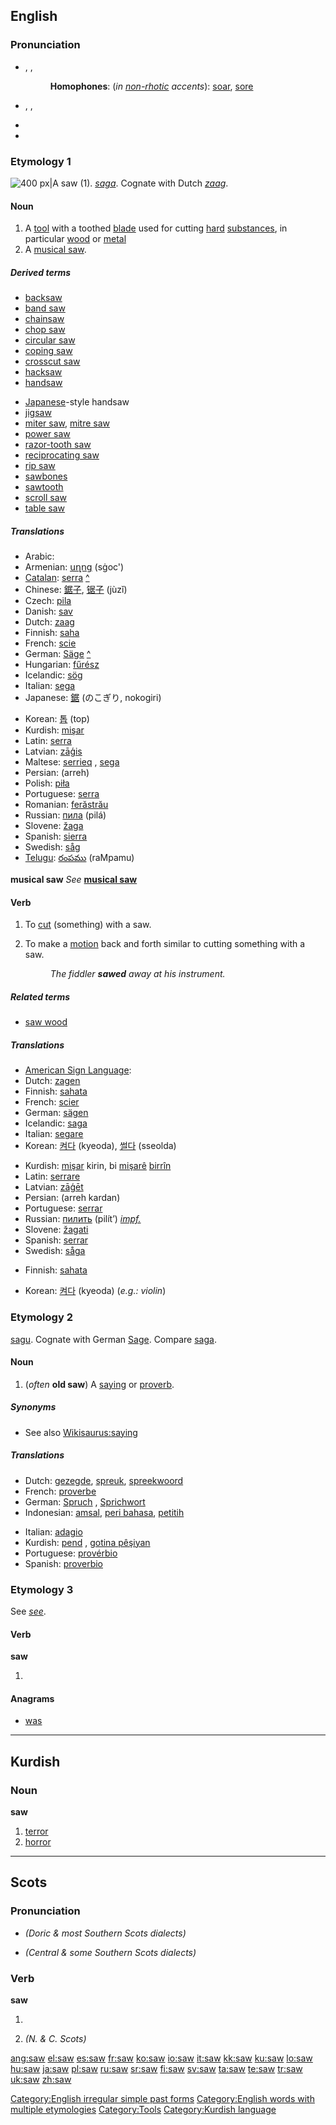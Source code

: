 {{wikipedia|SAW}}
{{also|SAW}}
==English==

{{rank|place|give|ever|156|saw|things|left|part}}

===Pronunciation===
* {{a|RP}} {{enPR|sô}}, {{IPA|/sɔː/}}, {{SAMPA|/sO:/}}
*: '''Homophones''': (''in [[non-rhotic]] accents''): [[soar]], [[sore]]
* {{a|GenAm}} {{enPR|sô}}, {{IPA|/sɑː/}}, {{SAMPA|/sA:/}}
* {{audio|en-us-saw.ogg|Audio (US)}}
* {{rhymes|ɔː}}

===Etymology 1===
[[Image:Crosscut saw.JPG|thumb|right|400 px|A saw (1).]]
{{etyl|ang}} ''[[saga#Old English|saga]]''. Cognate with Dutch ''[[zaag]]''.

====Noun====
{{wikipedia}}
{{en-noun}}

# A [[tool]] with a toothed [[blade]] used for cutting [[hard]] [[substance]]s, in particular [[wood]] or [[metal]]
# A [[musical saw]].

=====Derived terms=====
{{top2}}
* [[backsaw]]
* [[band saw]]
* [[chainsaw]]
* [[chop saw]]
* [[circular saw]]
* [[coping saw]]
* [[crosscut saw]]
* [[hacksaw]]
* [[handsaw]]
{{mid2}}
* [[Japanese]]-style handsaw
* [[jigsaw]]
* [[miter saw]], [[mitre saw]]
* [[power saw]]
* [[razor-tooth saw]]
* [[reciprocating saw]]
* [[rip saw]]
* [[sawbones]]
* [[sawtooth]]
* [[scroll saw]]
* [[table saw]]
{{bottom}}

=====Translations=====
{{trans-top|tool}}
* Arabic: {{Arab|[[منشار]]}} {{IPAchar|(minšár)}} {{m}}
* Armenian: [[սղոց]] (sġoc')
* [[Catalan]]: [[serra]] {{f}} [[:ca:serra|^]]
* Chinese: [[鋸子]], [[锯子]] (jùzǐ)
* Czech: [[pila]] {{f}}
* Danish: [[sav]] {{f}}
* Dutch: [[zaag]] {{f}}
* Finnish: [[saha]]
* French: [[scie]] {{f}}
* German: [[Säge]] {{f}} [[:de:Säge|^]]
* Hungarian: [[fűrész]]
* Icelandic: [[sög]] {{f}}
* Italian: [[sega]] {{f}}
* Japanese: [[鋸]] (のこぎり, nokogiri)
{{trans-mid}}
* Korean: [[톱]] (top)
* Kurdish: [[mişar]] {{f}}
* Latin: [[serra]]
* Latvian: [[zāģis]] {{m}}
* Maltese: [[serrieq]] {{m}}, [[sega]] {{f}}
* Persian: {{fa-Arab|[[اره]]}} (arreh)
* Polish: [[piła]] {{f}}
* Portuguese: [[serra]] {{f}}
* Romanian: [[ferăstrău]] {{n}}
* Russian: [[пила]] (pilá) {{f}}
* Slovene: [[žaga]] {{f}}
* Spanish: [[sierra]] {{f}}
* Swedish: [[såg]] {{c}}
* [[Telugu]]: [[రంపము]] (raMpamu)
{{trans-bottom}}

'''musical saw'''
''See'' '''[[musical saw]]'''

====Verb====
{{en-verb|saws|sawing|sawed|'''[[sawed]] '''or''' [[sawn]]'''}}

# {{transitive}} To [[cut]] (something) with a saw.
# {{intransitive}} To make a [[motion]] back and forth similar to cutting something with a saw.
#: ''The fiddler '''sawed''' away at his instrument.''

=====Related terms=====
* [[saw wood]]

=====Translations=====
{{trans-top|cut with a saw}}
* [[American Sign Language]]: {{t|ase|A@InsideShoulderhigh-PalmBack-FlatB@NearCenterChesthigh-PalmDown Frontandback}}
* Dutch: [[zagen]]
* Finnish: [[sahata]]
* French: [[scier]]
* German: [[sägen]]
* Icelandic: [[saga]]
* Italian: [[segare]]
* Korean: [[켜다]] (kyeoda), [[썰다]] (sseolda)
{{trans-mid}}
* Kurdish: [[mişar]] kirin, bi [[mişar]]ê [[birrîn]]
* Latin: [[serrare]]
* Latvian: [[zāģēt]]
* Persian: {{fa-Arab|[[اره كردن]]}} (arreh kardan)
* Portuguese: [[serrar]]
* Russian: [[пилить]] (pilít’) ''[[impf.]]''
* Slovene: [[žagati]]
* Spanish: [[serrar]]
* Swedish: [[såga]]
{{trans-bottom}}

{{trans-top|make a motion back and forth as with a saw}}
* Finnish: [[sahata]]
{{trans-mid}}
* Korean: [[켜다]] (kyeoda) (''e.g.: violin'')
{{trans-bottom}}

===Etymology 2===
{{etyl|ang}} [[sagu]]. Cognate with German [[Sage]]. Compare [[saga]].

====Noun====
{{en-noun}}

# (''often'' '''old saw''') A [[saying]] or [[proverb]].

=====Synonyms=====
* See also [[Wikisaurus:saying]]

=====Translations=====
{{trans-top|saying or proverb}}
* Dutch: [[gezegde]], [[spreuk]], [[spreekwoord]]
* French: [[proverbe]] {{m}}
* German: [[Spruch]] {{m}}, [[Sprichwort]] {{n}}
* Indonesian: [[amsal]], [[peri bahasa]], [[petitih]]
{{trans-mid}}
* Italian: [[adagio]] {{m}}
* Kurdish: [[pend]] {{f}}, [[gotinên pêşiyan|gotina pêşiyan]] {{f}}
* Portuguese: [[provérbio]] {{m}}
* Spanish: [[proverbio]] {{m}}
{{trans-bottom}}

===Etymology 3===
See ''[[see]]''.

====Verb====
'''saw'''

# {{simple past of|see}}

====Anagrams====

* [[was]]

[[Category:English irregular simple past forms]]
[[Category:English words with multiple etymologies]]
[[Category:Tools]]

----

==Kurdish==

===Noun===
'''saw'''

# [[terror]]
# [[horror]]

[[Category:Kurdish language]]

----

==Scots==

===Pronunciation===
* {{IPA|/sa/|lang=sco}} ''(Doric & most Southern Scots dialects)''
* {{IPA|/sɔ/|lang=sco}} ''(Central & some Southern Scots dialects)''

===Verb===
'''saw'''

# {{South Scots}} {{simple past of|[[sei]]|lang=Scots}}
# ''(N. & C. Scots)'' {{simple past of|[[see]]|lang=Scots}}

[[ang:saw]]
[[el:saw]]
[[es:saw]]
[[fr:saw]]
[[ko:saw]]
[[io:saw]]
[[it:saw]]
[[kk:saw]]
[[ku:saw]]
[[lo:saw]]
[[hu:saw]]
[[ja:saw]]
[[pl:saw]]
[[ru:saw]]
[[sr:saw]]
[[fi:saw]]
[[sv:saw]]
[[ta:saw]]
[[te:saw]]
[[tr:saw]]
[[uk:saw]]
[[zh:saw]]